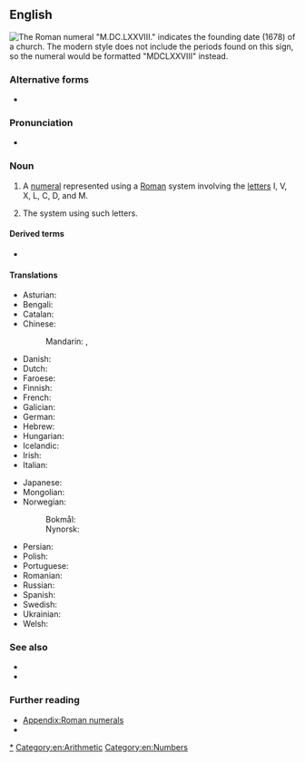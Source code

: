 ==English==
[[File:Lofer Kirche - Außen 4 Datierung.jpg|thumb|right| The Roman numeral "M.DC.LXXVIII." indicates the founding date (1678) of a church. The modern style does not include the periods found on this sign, so the numeral would be formatted "MDCLXXVIII" instead.]]
{{wikipedia|Roman numerals}}

===Alternative forms===
* {{alter|en|roman numeral||US}}

===Pronunciation===
* {{audio|en|LL-Q1860 (eng)-PerfectSoundWhatever-Roman numeral.wav|Audio (CA)}}

===Noun===
{{en-noun}}

# A [[numeral]] represented using a [[Roman]] system involving the [[letter]]s I, V, X, L, C, D, and M.
# {{lb|en|in the [[Roman numerals|plural]]}} The system using such letters.

====Derived terms====
* {{l|en|romanette}}

====Translations====
{{trans-top|numeral represented by letters}}
* Asturian: {{t|ast|númberu romanu|m}}
* Bengali: {{t|bn|রূমী সংখ্যা|tr=rumī śôṅkha}}
* Catalan: {{t|ca|xifra romana|f}}
* Chinese:
*: Mandarin: {{t+|cmn|羅馬數字}}, {{t+|cmn|罗马数字|tr=Luómǎ shùzì}}
* Danish: {{t|da|romertal|n}}
* Dutch: {{t+|nl|Romeins cijfer|n}}
* Faroese: {{t|fo|rómartal|n}}
* Finnish: {{t|fi|roomalainen numero}}
* French: {{t+|fr|chiffre romain|m}}
* Galician: {{t|gl|número romano|m}}
* German: {{t|de|römische Ziffer|f}}
* Hebrew: {{t|he|ספרה רומית|f|tr=sifra romit}}
* Hungarian: {{t+|hu|római szám}}
* Icelandic: {{t|is|rómverskur tölustafur|alt=rómverskir tölustafir|m-p}}
* Irish: {{t|ga|uimhir Rómhánach|f}}
* Italian: {{t+|it|numero romano|m}}
{{trans-mid}}
* Japanese: {{t+|ja|ローマ数字|tr=Rōma-sūji}}
* Mongolian: {{t-needed|mn}}
* Norwegian:
*: Bokmål: {{t|nb|romertall|n}}
*: Nynorsk: {{t|nn|romartal|n}}
* Persian: {{t|fa|ارقام رومی|tr=arqâm-e rumi}}
* Polish: {{t|pl|cyfra rzymska}}
* Portuguese: {{t|pt|número romano|m}}
* Romanian: {{t|ro|cifră romană}}
* Russian: {{t|ru|ри́мская ци́фра|f}}
* Spanish: {{t|es|número romano|m}}
* Swedish: {{t+|sv|romersk siffra|c}}
* Ukrainian: {{t|uk|ри́мська ци́фра|f}}
* Welsh: {{t+|cy|rhifolyn Rhufeinig|m}}
{{trans-bottom}}

===See also===
* {{l|en|Arabic numeral}}
* {{l|en|Chinese numeral}}

===Further reading===
* [[Appendix:Roman numerals]]
* {{pedia|Roman numerals}}

[[Category:Roman numerals|*]]
[[Category:en:Arithmetic]]
[[Category:en:Numbers]]